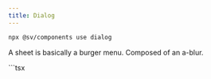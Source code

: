 ```yaml
---
title: Dialog
---
```


```bash
npx @sv/components use dialog
```

A sheet is basically a burger menu. Composed of an a-blur.

<Example title="Example">
  <div slot="preview">
    <Dialog>
      ## Dialog
      This is a dialog.

      <div class="mt-4" onclick="document.querySelector('a-blur').enabled = false">
        <Button>Close</Button>
      </div>
    </Dialog>

    <div onclick="document.querySelector('a-blur').enabled = true">
      <Button>Open</Button>
    </div>
  </div>
  <div slot="code">
    ```tsx
      <Dialog>
        ## Dialog
        This is a dialog.

        <div class="mt-4" onclick="document.querySelector('a-blur').enabled = false">
          <Button>Close</Button>
        </div>
      </Dialog>

      <div onclick="document.querySelector('a-blur').enabled = true">
        <Button>Open</Button>
      </div>
    ```
  </div>
</Example>

